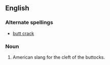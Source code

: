 ==English==
===Alternate spellings===
* [[butt crack]]

===Noun===
{{en-noun}}

# {{context|US|taboo}} American slang for the cleft of the buttocks.